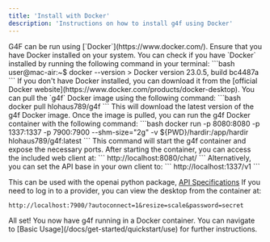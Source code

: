 ```yaml
---
title: 'Install with Docker'
description: 'Instructions on how to install g4f using Docker'
---
```

<Steps titleSize="h3">
<Step title="Install Docker">
 G4F can be run using [`Docker`](https://www.docker.com/). Ensure that you have Docker installed on your system.
 You can check if you have `Docker` installed by running the following command in your terminal:
```bash
user@mac-air:~$ docker --version
> Docker version 23.0.5, build bc4487a
```
If you don't have Docker installed, you can download it from the [official Docker website](https://www.docker.com/products/docker-desktop).
</Step>
<Step title="Pull the g4f Docker image">
 You can pull the `g4f` Docker image using the following command:
```bash
docker pull hlohaus789/g4f
```
This will download the latest version of the g4f Docker image.
</Step>
<Step title="Run the g4f Docker container">
 Once the image is pulled, you can run the g4f Docker container with the following command:
```bash
docker run -p 8080:8080 -p 1337:1337 -p 7900:7900 --shm-size="2g" -v ${PWD}/hardir:/app/hardir hlohaus789/g4f:latest
```
This command will start the g4f container and expose the necessary ports.
</Step>
<Step title="Access the Web UI">
 After starting the container, you can access the included web client at:
 ```
 http://localhost:8080/chat/
 ```
 Alternatively, you can set the API base in your own client to:
 ```
 http://localhost:1337/v1
 ```

 This can be used with the openai python package, [API Specifications](/docs/api-docs/)
</Step>
<Step title="(Optional) View the container desktop">
 If you need to log in to a provider, you can view the desktop from the container at:
 ```
 http://localhost:7900/?autoconnect=1&resize=scale&password=secret
 ```
</Step>
All set! You now have g4f running in a Docker container. You can navigate to [Basic Usage](/docs/get-started/quickstart/use) for further instructions.
</Steps>
